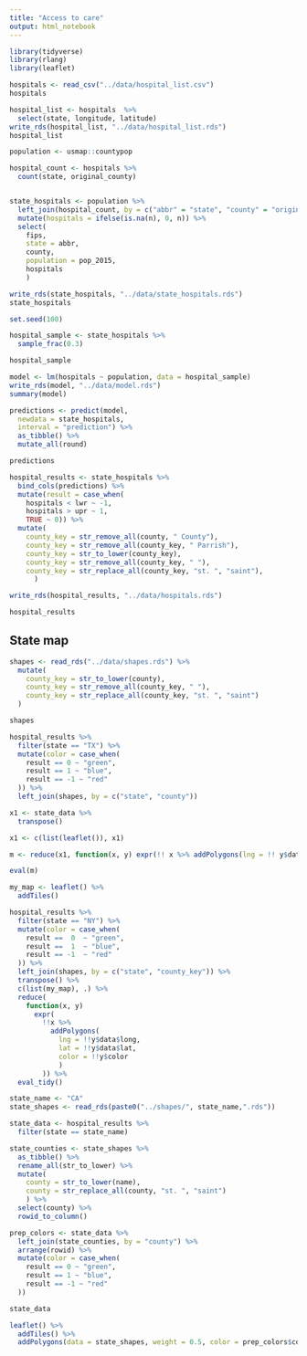 ```yaml
---
title: "Access to care"
output: html_notebook
---
```


```r
library(tidyverse)
library(rlang)
library(leaflet)
```

```r
hospitals <- read_csv("../data/hospital_list.csv")
hospitals
```

```r
hospital_list <- hospitals  %>%
  select(state, longitude, latitude)
write_rds(hospital_list, "../data/hospital_list.rds")
hospital_list
```

```r
population <- usmap::countypop

hospital_count <- hospitals %>%
  count(state, original_county) 


state_hospitals <- population %>%
  left_join(hospital_count, by = c("abbr" = "state", "county" = "original_county")) %>%
  mutate(hospitals = ifelse(is.na(n), 0, n)) %>%
  select(
    fips, 
    state = abbr, 
    county, 
    population = pop_2015,
    hospitals
    )

write_rds(state_hospitals, "../data/state_hospitals.rds")
state_hospitals

```




```r
set.seed(100)

hospital_sample <- state_hospitals %>%
  sample_frac(0.3)

hospital_sample
```

```r
model <- lm(hospitals ~ population, data = hospital_sample)
write_rds(model, "../data/model.rds")
summary(model)
```

```r
predictions <- predict(model, 
  newdata = state_hospitals, 
  interval = "prediction") %>%
  as_tibble() %>%
  mutate_all(round)

predictions
```

```r
hospital_results <- state_hospitals %>%
  bind_cols(predictions) %>%
  mutate(result = case_when(
    hospitals < lwr ~ -1,
    hospitals > upr ~ 1,
    TRUE ~ 0)) %>%
  mutate(
    county_key = str_remove_all(county, " County"),
    county_key = str_remove_all(county_key, " Parrish"), 
    county_key = str_to_lower(county_key),
    county_key = str_remove_all(county_key, " "),
    county_key = str_replace_all(county_key, "st. ", "saint"),
      )  

write_rds(hospital_results, "../data/hospitals.rds")

hospital_results
```

## State map

```r
shapes <- read_rds("../data/shapes.rds") %>%
  mutate(
    county_key = str_to_lower(county),
    county_key = str_remove_all(county_key, " "),
    county_key = str_replace_all(county_key, "st. ", "saint")
  ) 

shapes
```

```r

hospital_results %>%
  filter(state == "TX") %>% 
  mutate(color = case_when(
    result == 0 ~ "green",
    result == 1 ~ "blue",
    result == -1 ~ "red"
  )) %>%
  left_join(shapes, by = c("state", "county")) 


```
```r
x1 <- state_data %>%
  transpose()

x1 <- c(list(leaflet()), x1)

m <- reduce(x1, function(x, y) expr(!! x %>% addPolygons(lng = !! y$data[, 1][[1]], lat = !! y$data[, 2][[1]])))

eval(m)
```
```r

my_map <- leaflet() %>%
  addTiles()

hospital_results %>%
  filter(state == "NY") %>%
  mutate(color = case_when(
    result ==  0  ~ "green",
    result ==  1  ~ "blue",
    result == -1  ~ "red"
  )) %>%
  left_join(shapes, by = c("state", "county_key")) %>%
  transpose() %>%
  c(list(my_map), .) %>%
  reduce(
    function(x, y)
      expr(
        !!x %>%
          addPolygons(
            lng = !!y$data$long, 
            lat = !!y$data$lat, 
            color = !!y$color
            )
        )) %>%
  eval_tidy()

```



```r
state_name <- "CA"
state_shapes <- read_rds(paste0("../shapes/", state_name,".rds"))

state_data <- hospital_results %>%
  filter(state == state_name)

state_counties <- state_shapes %>%
  as_tibble() %>%
  rename_all(str_to_lower) %>%
  mutate(
    county = str_to_lower(name),
    county = str_replace_all(county, "st. ", "saint")
    ) %>%
  select(county) %>%
  rowid_to_column()

prep_colors <- state_data %>%
  left_join(state_counties, by = "county") %>%
  arrange(rowid) %>%
  mutate(color = case_when(
    result == 0 ~ "green",
    result == 1 ~ "blue",
    result == -1 ~ "red"
  ))

state_data

leaflet() %>%
  addTiles() %>%
  addPolygons(data = state_shapes, weight = 0.5, color = prep_colors$color)
```












































